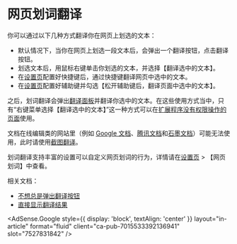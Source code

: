 
# 网页划词翻译

你可以通过以下几种方式翻译你在网页上划选的文本：

- 默认情况下，当你在网页上划选一段文本后，会弹出一个翻译按钮，点击翻译按钮。
- 划选文本后，用鼠标右键单击你划选的文本，并选择【翻译选中的文本】。
- 在[设置页](options.mdx)配置好快捷键后，通过快捷键翻译网页中选中的文本。
- 在[设置页](options.mdx)配置好辅助键并勾选【松开辅助键后，翻译页面中选中的文本】。

之后，划词翻译会弹出[翻译面板](panel.mdx)并翻译你选中的文本。在这些使用方式当中，只有“右键菜单选择【翻译选中的文本】”这一种方式可以在[扩展程序没有权限操作的页面](../faq.mdx#why-can-not-use-in-store)使用。

文档在线编辑类的网站里（例如 [Google 文档](https://docs.google.com/)、[腾讯文档](https://docs.qq.com/)和[石墨文档](https://shimo.im/)）可能无法使用，此时请使用[截图翻译](screenshot.mdx)。

划词翻译支持丰富的设置可以自定义网页划词的行为，详情请在[设置页](options.mdx) > 【网页划词】中查看。

相关文档：

- [不想总是弹出翻译按钮](nobtn.mdx)
- [直接显示翻译结果](direct.mdx)

<AdSense.Google
  style={{ display: 'block', textAlign: 'center' }}
  layout="in-article"
  format="fluid"
  client="ca-pub-7015533392136941"
  slot="7527831842"
/>
